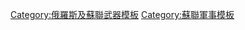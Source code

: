 {{Navbox with collapsible groups
| name = Russian and Soviet missiles|SSM
| title =  [[俄罗斯]]和前[[苏联]][[导弹]][[北约代号]]
| selected = {{{1|}}}
| state = {{{state|expanded}}}
| bodyclass = hlist

| group1 = 
* [[空对空导弹]]

|abbr1 = AAM
|list1 = 
* [[霹雳-1导弹|AA-1碱 (霹靂-1)]]
* [[AA-2导弹|AA-2环礁 (K-13,R-3,R-13)]]
* [[K-8 (missile)|AA-3阿纳布 (K-8)]]
* [[K-9 (missile)|AA-4锥子 (K-9)]]
* [[R-4 (missile)|AA-5灰 (R-4)]]
* [[R-40 (missile)|AA-6毒辣 (R-40)]]
* [[R-23 (missile)|AA-7尖顶 (R-23)]]
* [[R-60导弹|AA-8蚜虫 (R-60)]]
* [[Vympel R-33|AA-9阿莫斯 (R-33)]]
* [[R-27导弹|AA-10杨树 (R-27)]]
* [[R-73导弹|AA-11箭手 (R-73)]]
* [[AA-12导弹|AA-12蝰蛇（R-77）]]
* [[R-37 (missile)|AA-X-13箭 (R-37)]]

| group2 = 
* [[空对地导弹]]

|abbr2 = ASM
|list2 = 
* [[KS-1 Komet|AS-1 Kennel]]
* [[K-10S (missile)|AS-2 Kipper (K-10S)]]
* [[Kh-20|AS-3 Kangaroo (Kh-20)]]
* [[Kh-22导弹|AS-4厨房 (Kh-20)]]
* [[KSR-2导弹|AS-5 Kelt (KSR-2)]]
* [[KSR-5|AS-6 Kingfish (KSR-5)]]
* [[Kh-23|AS-7 Kerry (Kh-23)]]
* [[Kh-28|AS-9 Kyle (Kh-28)]]
* [[Kh-25|AS-10 Karen (Kh-25)]]
* [[Kh-58|AS-11 Kilter (Kh-58)]]
* [[Kh-25|AS-12 Kegler (Kh-25)]]
* [[Kh-59|AS-13 Kingbolt (Kh-59)]]
* [[Kh-29|AS-14 Kedge (Kh-29)]]
* [[Kh-55导弹|AS-15 Kent (Kh-55)]]
* [[Kh-15导弹|AS-16回马枪 (Kh-15彩虹)]]
* [[Kh-31导弹|AS-17氪星 (Kh-31)]]
* [[Kh-59|AS-18 Kazoo (Kh-59)]]
* [[Kh-90|AS-19 Koala (Kh-90)]]
* [[SS-N-25导弹|AS-20皮划艇 (Kh-35U)]]

| group3 = 
* [[反坦克导弹]]

| abbr3 = ATM
| list3 = 
* [[3M6熊蜂反坦克导弹|AT-1笛鲷 (3M6)]]
* [[3M11 Falanga|AT-2 Swatter (3M11)]]
* [[9K11婴儿反坦克导弹|AT-3火泥箱 (9K11嬰兒)]]
* [[9K111 Fagot|AT-4 Spigot (9K111)]]
* [[9M113 Konkurs|AT-5 Spandrel (9M113)]]
* [[9K114風暴反坦克導彈|AT-6螺旋 (9K114風暴)]]
* [[9K115 Metis|AT-7 Saxhorn (9K115)]]
* [[9K112眼鏡蛇反坦克導彈|AT-8歌唱家 (9K112眼鏡蛇)]]
* [[9M120反坦克導彈|AT-9螺旋-2 (9M120衝鋒)]]
* [[9K116指節套環反坦克導彈|AT-10圓錐 (9K116指節套環)]]
* [[9M119反坦克導彈|AT-11 Sniper (9M119斯維里)]]
* [[9K118 Sheksna|AT-12 Swinger (9K118)]]
* [[9K115-2麦士蒂索人-M反坦克导弹|AT-13萨克斯号-2 (9K115-2)]]
* [[9M133短號反坦克导弹|AT-14守宝妖精 (9M133短號)]]
* [[9M123 Khrizantema|AT-15 Springer (9M123)]]
* [[9K121旋風反坦克導彈|AT-16青蔥 (9K121旋風)]]

| group4 = 
* [[地对空导弹]]

| abbr4 = SAM
| list4 = {{Navbox subgroup
  | group1 = 陆基
  | list1 = 
* [[SA-1导弹|SA-1 Guild (S-25)]]
* [[S-75导弹|SA-2 Guideline (S-75)]]
* [[SA-3导弹|SA-3藏原羚 (S-125)]]
* [[SA-4导弹|SA-4 Ganef (2K11)]]
* [[S-200导弹|SA-5甘蒙 (S-200)]]
* [[SA-6导弹|SA-6根弗 (2K12立方體)]]
* [[9K32便携式防空导弹|SA-7圣杯 (9K32)]]
* [[SA-8导弹|SA-8壁虎 (9K33黃蜂)]]
* [[SA-9导弹|SA-9灯笼裤 (9K31)]]
* [[S-300导弹|SA-10轰鸣 (S-300)]]
* [[9K37导弹|SA-11牛虻 (9K37)]]
* [[S-300导弹|SA-12 Gladiator/Giant (S-300)]]
* [[SA-13|SA-13囊鼠 (9K35)]]
* [[9K34便攜式防空飛彈|SA-14小魔怪 (9K34)]]
* [[SA-15导弹|SA-15臂铠 (9K330)]]
* [[SA-18防空导弹|SA-16 Gimlet (9K38針)]]
* [[9K37导弹|SA-17 Grizzly (9K37)]]
* [[SA-18防空导弹|SA-18松鸡 (9K38針)]]
* [[9K22通古斯卡自行高射炮|SA-19毿鼬 (9K22)]]
* [[S-300导弹|SA-20石像鬼 (S-300)]]
* [[S-400导弹|SA-21咆哮 (S-400)]]
* [[铠甲-S1导弹|SA-22灰狗 (鎧甲-S1)]]
* {{le|SA-23 Gladiator/Giant (S300VM)|S-300VM}}
* [[SA-18防空导弹|SA-24扫兴者（9K338超級針）]]
* {{le|42S6 Morfey|42S6 Morfey}}
* [[9K333柳樹便攜式防空飛彈|SA-25防空导弹（9K333柳樹）]]

  | group2 = 海基
  | list2 = 
* [[SA-3导弹|SA-N-1波浪 (S-125)]]
* [[S-75导弹|SA-N-2 Guideline (S-75)]]
* [[SA-N-3导弹|SA-N-3高脚杯 (4K60)]]
* [[SA-8导弹|SA-N-4 Gecko (9K33)]]
* [[9K32便携式防空导弹|SA-N-5 Grail (9K23)]]
* [[S-300导弹|SA-N-6 Grumble (S-300)]]
* [[9K37导弹|SA-N-7 Gadfly (9K37)]]
* [[9K34便攜式防空飛彈|SA-N-8小魔怪 (9K34)]]
* [[SA-15导弹|SA-N-9臂铠 (9K330)]]
* [[SA-18防空导弹|SA-N-10松鸡 (9K38)]]
* [[9K22通古斯卡自行高射炮|SA-N-11 Grison (9K22)]]
* [[9K37导弹|SA-N-12 Grizzly (9K37)]]
* [[SA-18防空导弹|SA-N-14 Grouse (9K38)]]
* [[S-300导弹|SA-N-20石像鬼 (S-300)]]

  | group3 = [[反弹道导弹]]
  | list3 =
* {{le|ABM-1-Galosh (5V61)|ABM-1_Galosh}}
* [[A-135反弹道导弹系统|ABM-3]]/{{le|53T6|53T6}}
* [[S-500防空导弹系统|S-500]]
* [[A-235反弹道导弹系统|A-235]]
}}

| group5 = 
* [[地对地导弹]]

| abbr5 = SSM
| list5 = {{Navbox subgroup
  | group1 = 陆基
  | list1 = 
* [[飛毛腿飛彈|SS-1 飞毛腿 (R-11,R-17,R-300)]]
* [[R-2型飛彈|SS-2 Sibling (R-2)]]
* {{link-en|SS-3 Shyster (R-5)|R-5 Pobeda}}
* [[R-12德维纳河导弹|SS-4 Sandal (R-12)]]
* [[R-14中程弹道导弹|SS-5 短剑 (R-14丘索瓦亞)]]
* [[R-7弹道导弹|SS-6 警棍 (R-7)]]
* [[R-16洲际弹道导弹|SS-7 鞍工 (R-16)]]
* [[R-9导弹|SS-8 Sasin (R-9)]]
* [[R-36洲际弹道导弹|SS-9 悬崖 (R-36)]]
* [[UR-200|SS-10 Scrag (UR-200)]]
* [[UR-100导弹|SS-11 Sego (UR-100)]]
* [[TR-1 Temp|SS-12 Scaleboard (TR-1)]]
* [[RT-2|SS-13 Savage (RT-2)]]
* [[RT-15中程弹道导弹|SS-14 替罪羊 (RT-15)]]
* [[RT-20弹道导弹|SS-15 啬徒 (RT-21)]]
* [[RT-21 Temp 2S|SS-16 Sinner (RT-21)]]
* [[MR-UR-100 Sotka|SS-17 Spanker (MR-UR-100)]]
* [[R-36洲际弹道导弹|SS-18 撒旦 (R-36M)]]
* [[UR-100N|SS-19 Stiletto (UR-100N)]]
* [[SS-20导弹|SS-20 军刀 (RSD-10)]]
* [[OTR-21托奇卡|SS-21 Scarab (OTR-21)]]
* [[TR-1 Temp|SS-22 Scaleboard (TR-1)]]
* [[OTR-23 Oka|SS-23 Spider (OTR-23)]]
* [[RT-23 Molodets导弹|SS-24 手术刀 (RT-23)]]
* [[RT-2PM白杨导弹|SS-25 镰刀 (RT-2PM)]]
* [[9K720伊斯坎德爾飛彈|SS-26 Stone (9K720)]]
* [[白杨-M洲际弹道导弹|SS-27 镰刀 B (白楊-M)]]
* [[SS-20导弹|SS-28 军刀 2 (RSD-10)]]
* [[RS-24洲际弹道导弹|SS-29 (RS-24)]]

  | group2 = 海基
  | list2 = 
* [[KSShch|SS-N-1 Scrubber (P-1)]]
* [[P-15导弹|SS-N-2 冥河 (P-15)]]
* [[P-5 Pyatyorka|SS-N-3 Shaddock (P-5)]]
* [[R-13 (missile)|SS-N-4 Sark (R-13)]]
* [[R-21 (missile)|SS-N-5 Sark/Serb (R-21)]]
* [[R-27 Zyb|SS-N-6 Serb (R-27)]]
* [[P-70 Ametist|SS-N-7 Starbright (P-70)]]
* [[R-29 Vysota|SS-N-8 Sawfly (R-29)]]
* [[P-120 Malakhit|SS-N-9 Siren (P-120)]]
* [[P-500导弹|SS-N-12 沙盒 (P-500玄武岩)]]
* [[R-27 Zyb|SS-NX-13 (R-27)]]
* [[Metel Anti-Ship Complex|SS-N-14 Silex (RPK-3/4/5)]]
* [[RPK-2 Viyuga|SS-N-15 Starfish (RPK-2)]]
* [[RPK-6 Vodopad/RPK-7 Veter|SS-N-16 Stallion (RPK-2)]]
* [[R-31 (missile)|SS-N-17 Snipe (R-31)]]
* [[R-29 Vysota|SS-N-18 Stingray (R-29)]]
* [[SS-N-19遇难船导弹|SS-N-19 遇难船 (P-700花崗岩/3M45)]]
* [[R-39 Rif|SS-N-20 Sturgeon (R-39)]]
* [[RK-55|SS-N-21 Sampson (RK5-5)]]
* [[P-270蚊子导弹|SS-N-22 日炙 (P-270蚊子)]]
* [[R-29RM Shtil|SS-N-23 Skiff (R-29RM)]]
* [[R-29RMU Sineva|SS-N-23 Sineva (R29-RUM)]]
* [[R-29RMU2 Layner|SS-N-23 Liner (R-29RUM2)]]
* [[Kh-90|SS-N-24 Scorpion (Kh-29)]]
* [[SS-N-25导弹|SS-N-25 弹簧刀 (Kh-35U)]]
* [[SS-N-26球果导弹|SS-N-26 球果 (P-800縞瑪瑙)]]
* [[3M-54|SS-N-27 热天 (3M54口徑)]]
* [[R-39M|SS-N-28 (R-39)]] 
* [[RPK-9 Medvedka|SS-N-29 (RPK-9)]]
* [[3M-54|SS-N-30 (3M54)]]
* [[R-30圆锤导弹|SS-NX-32 (R-30圓錘)]]
}}
}}<noinclude>
{{Documentation}}
[[Category:俄羅斯及蘇聯武器模板]]
[[Category:蘇聯軍事模板]]
</noinclude>